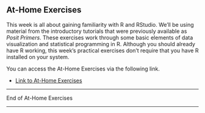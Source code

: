## At-Home Exercises

This week is all about gaining familiarity with R and RStudio. We'll be using 
material from the introductory tutorials that were previously available as 
*Posit Primers*. These exercises work through some basic elements of data
visualization and statistical programming in R. Although you should already have
R working, this week's practical exercises don't require that you have R
installed on your system.

You can access the At-Home Exercises via the following link.

- [Link to At-Home Exercises](https://kylemlang.com/r-primers/home.html)

<!------------------------------------------------------------------------------

### Visualizations with R

<iframe 
  id="01visualization"
  width="100%"
  height="500"
  src="https://kylemlang.com/r-primers/basics/01-visualization-basics/"
  scrolling="auto"
  data-external="1"
  allow="fullscreen"
  loading="lazy"
  referrerpolicy="no-referrer">
</iframe>

---

### Programming with R

<iframe 
  id="02programming"
  width="100%"
  height="500"
  src="https://kylemlang.com/r-primers/basics/02-programming-basics/"
  scrolling="auto"
  data-external="1"
  allow="fullscreen"
  loading="lazy"
  referrerpolicy="no-referrer">
</iframe>

------------------------------------------------------------------------------->

---

End of At-Home Exercises

---
